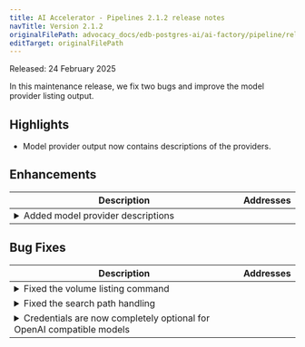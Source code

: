```yaml
---
title: AI Accelerator - Pipelines 2.1.2 release notes
navTitle: Version 2.1.2
originalFilePath: advocacy_docs/edb-postgres-ai/ai-factory/pipeline/rel_notes/src/rel_notes_2.1.2.yml
editTarget: originalFilePath
---
```


Released: 24 February 2025

In this maintenance release, we fix two bugs and improve the model provider listing output.

## Highlights

- Model provider output now contains descriptions of the providers.

## Enhancements

<table class="table w-100"><thead><tr><th>Description</th><th width="10%">Addresses</th></tr></thead><tbody>
<tr><td><details><summary>Added model provider descriptions</summary><hr/><p>The model provider view <code>select * from aidb.model_providers;</code> now includes a description column detailing the purpose and capabilities of each model provider.</p>
</details></td><td></td></tr>
</tbody></table>


## Bug Fixes

<table class="table w-100"><thead><tr><th>Description</th><th width="10%">Addresses</th></tr></thead><tbody>
<tr><td><details><summary>Fixed the volume listing command</summary><hr/><p>The <code>aidb.list_volumes();</code> call is now functional. A bug prevented this call from succeeding (without affecting any other functionality).</p>
</details></td><td></td></tr>
<tr><td><details><summary>Fixed the search path handling</summary><hr/><p>Some internal commands used to append <code>aidb</code> to the search_path. This failed in certain cases depending on the contents of the existing search path. We changed the implementation to no longer modify the search_path in order to avoid this issue. This also means that the existing search_path no longer gets modified by AIDB.</p>
</details></td><td></td></tr>
<tr><td><details><summary>Credentials are now completely optional for OpenAI compatible models</summary><hr/><p>Previously the <code>aidb.create_model()</code> function required a key with an empty value to be passed for the api-key. It now allows you to omit the <code>credentials</code> parameter.</p>
</details></td><td></td></tr>
</tbody></table>



